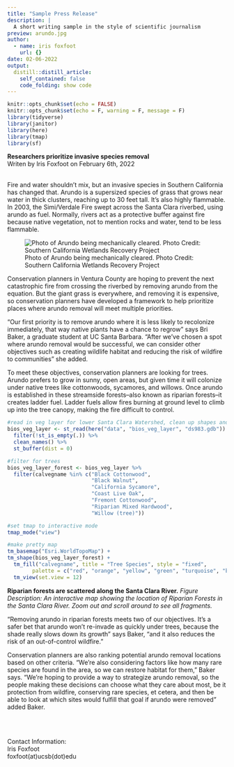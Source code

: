 ```yaml
---
title: "Sample Press Release"
description: |
  A short writing sample in the style of scientific journalism
preview: arundo.jpg
author:
  - name: iris foxfoot
    url: {}
date: 02-06-2022
output:
  distill::distill_article:
    self_contained: false
    code_folding: show code
---
```

```r
knitr::opts_chunk$set(echo = FALSE)
knitr::opts_chunk$set(echo = F, warning = F, message = F)
library(tidyverse)
library(janitor)
library(here)
library(tmap)
library(sf)
```

**Researchers prioritize invasive species removal**\
Writen by Iris Foxfoot on February 6th, 2022
\
\

Fire and water shouldn’t mix, but an invasive species in Southern California has changed that. Arundo is a supersized species of grass that grows near water in thick clusters, reaching up to 30 feet tall. It’s also highly flammable. In 2003, the Simi/Verdale Fire swept across the Santa Clara riverbed, using arundo as fuel. Normally, rivers act as a protective buffer against fire because native vegetation, not to mention rocks and water, tend to be less flammable.

![Photo of Arundo being mechanically cleared. Photo Credit: Southern California Wetlands Recovery Project](arundo.jpg)

Conservation planners in Ventura County are hoping to prevent the next catastrophic fire from crossing the riverbed by removing arundo from the equation. But the giant grass is everywhere, and removing it is expensive, so conservation planners have developed a framework to help prioritize places where arundo removal will meet multiple priorities.


“Our first priority is to remove arundo where it is less likely to recolonize immediately, that way native plants have a chance to regrow” says Bri Baker, a graduate student at UC Santa Barbara. “After we’ve chosen a spot where arundo removal would be successful, we can consider other objectives such as creating wildlife habitat and reducing the risk of wildfire to communities” she added.


To meet these objectives, conservation planners are looking for trees. Arundo prefers to grow in sunny, open areas, but given time it will colonize under native trees like cottonwoods, sycamores, and willows. Once arundo is established in these streamside forests--also known as riparian forests--it creates ladder fuel. Ladder fuels allow fires burning at ground level to climb up into the tree canopy, making the fire difficult to control.

```r
#read in veg layer for lower Santa Clara Watershed, clean up shapes and names
bios_veg_layer <- st_read(here("data", "bios_veg_layer", "ds983.gdb")) %>% 
  filter(!st_is_empty(.)) %>% 
  clean_names() %>% 
  st_buffer(dist = 0)
```
```r
#filter for trees
bios_veg_layer_forest <- bios_veg_layer %>% 
  filter(calvegname %in% c("Black Cottonwood", 
                           "Black Walnut", 
                           "California Sycamore", 
                           "Coast Live Oak", 
                           "Fremont Cottonwood", 
                           "Riparian Mixed Hardwood", 
                           "Willow (tree)"))

#set tmap to interactive mode
tmap_mode("view")

#make pretty map
tm_basemap("Esri.WorldTopoMap") +
tm_shape(bios_veg_layer_forest) +
  tm_fill("calvegname", title = "Tree Species", style = "fixed",
        palette = c("red", "orange", "yellow", "green", "turquoise", "blue", "purple")) +
  tm_view(set.view = 12)
```
**Riparian forests are scattered along the Santa Clara River.** *Figure Description: An interactive map showing the location of Riparian Forests in the Santa Clara River. Zoom out and scroll around to see all fragments.*


“Removing arundo in riparian forests meets two of our objectives. It’s a safer bet that arundo won’t re-invade as quickly under trees, because the shade really slows down its growth” says Baker, “and it also reduces the risk of an out-of-control wildfire.”


Conservation planners are also ranking potential arundo removal locations based on other criteria. “We’re also considering factors like how many rare species are found in the area, so we can restore habitat for them,” Baker says. “We’re hoping to provide a way to strategize arundo removal, so the people making these decisions can choose what they care about most, be it protection from wildfire, conserving rare species, et cetera, and then be able to look at which sites would fulfill that goal if arundo were removed” added Baker.

\
\

Contact Information:\
Iris Foxfoot \
foxfoot(at)ucsb(dot)edu
